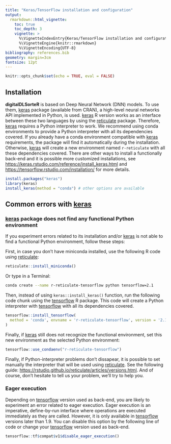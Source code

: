 ```yaml
---
title: "Keras/TensorFlow installation and configuration"
output: 
  rmarkdown::html_vignette:
    toc: true
    toc_depth: 3
    vignette: >
      %\VignetteIndexEntry{Keras/TensorFlow installation and configuration}
      %\VignetteEngine{knitr::rmarkdown}
      %\VignetteEncoding{UTF-8}
bibliography: references.bib
geometry: margin=3cm
fontsize: 12pt
---
```


```r
knitr::opts_chunk$set(echo = TRUE, eval = FALSE)
```

## Installation

**digitalDLSorteR** is based on Deep Neural Network (DNN) models. To use them, [keras](https://cran.r-project.org/package=keras) package (available from CRAN), a high-level neural networks API implemented in Python, is used. [keras](https://cran.r-project.org/package=keras) R version works as an interface between these two languages by using the [reticulate](https://cran.r-project.org/package=reticulate) package. Therefore, [keras](https://cran.r-project.org/package=keras) requires a Python interpreter to work. We recommend using conda environments to provide a Python interpreter with all its dependencies covered. If you already have a conda environment compatible with [keras](https://cran.r-project.org/package=keras) requirements, the package will find it automatically during the installation. Otherwise, [keras](https://cran.r-project.org/package=keras) will create a new environment named `r-reticulate` with all these dependencies covered. There are other ways to install a functionally back-end and it is possible more customized installations, see <https://keras.rstudio.com/reference/install_keras.html> and <https://tensorflow.rstudio.com/installation/> for more details.

```r
install.packages("keras")
library(keras)
install_keras(method = "conda") # other options are available
```


## Common errors with [keras](https://cran.r-project.org/package=keras)

### [keras](https://cran.r-project.org/package=keras) package does not find any functional Python environment

If you experiment errors related to its installation and/or [keras](https://cran.r-project.org/package=keras) is not able to find a functional Python environment, follow these steps:

First, in case you don't have miniconda installed, use the following R code using [reticulate](https://cran.r-project.org/package=reticulate):

```r
reticulate::install_miniconda()
```

Or type in a Terminal:

```bash
conda create --name r-reticulate-tensorflow python tensorflow=2.1
```

Then, instead of using `keras::install_keras()` function, run the following code chunk using the [tensorflow](https://cran.r-project.org/package=tensorflow) R package. This code will create a Python interpreter with [tensorflow](https://cran.r-project.org/package=tensorflow) with all its dependencies covered.

```r
tensorflow::install_tensorflow(
  method = 'conda', envname = 'r-reticulate-tensorflow', version = '2.1.0-cpu'
)
```

Finally, if [keras](https://cran.r-project.org/package=keras) still does not recognize the functional environment, set this new environment as the selected Python environment:

```r
tensorflow::use_condaenv("r-reticulate-tensorflow")
```

Finally, if Python-interpreter problems don't dissapear, it is possible to set manually the interpreter that will be used using [reticulate](https://cran.r-project.org/package=reticulate). See the following guide: <https://rstudio.github.io/reticulate/articles/versions.html>. And of course, don't hesitate to tell us your problem, we'll try to help you.

### Eager execution

Depending on [tensorflow](https://cran.r-project.org/package=tensorflow) version used as back-end, you are likely to experiment an error related to eager execution. Eager execution is an imperative, define-by-run interface where operations are executed immediately as they are called. However, it is only available in [tensorflow](https://cran.r-project.org/package=tensorflow) versions later than 1.9. You can disable this option by the following line of code or change your [tensorflow](https://cran.r-project.org/package=tensorflow) version used as back-end.

```r
tensorflow::tf$compat$v1$disable_eager_execution()
```

